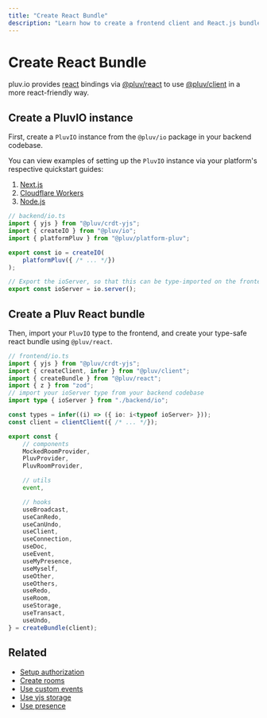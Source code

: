 ```yaml
---
title: "Create React Bundle"
description: "Learn how to create a frontend client and React.js bundle for pluv.io"
---
```


# Create React Bundle

pluv.io provides [react](https://react.dev) bindings via [@pluv/react](https://npmjs.com/package/@pluv/react) to use [@pluv/client](https://npmjs.com/package/@pluv/client) in a more react-friendly way.

## Create a PluvIO instance

First, create a `PluvIO` instance from the `@pluv/io` package in your backend codebase.

You can view examples of setting up the `PluvIO` instance via your platform's respective quickstart guides:

1. [Next.js](/docs/quickstart/nextjs)
2. [Cloudflare Workers](/docs/quickstart/cloudflare-workers)
3. [Node.js](/docs/quickstart/nodejs)

```ts
// backend/io.ts
import { yjs } from "@pluv/crdt-yjs";
import { createIO } from "@pluv/io";
import { platformPluv } from "@pluv/platform-pluv";

export const io = createIO(
    platformPluv({ /* ... */})
);

// Export the ioServer, so that this can be type-imported on the frontend
export const ioServer = io.server();
```

## Create a Pluv React bundle

Then, import your `PluvIO` type to the frontend, and create your type-safe react bundle using `@pluv/react`.

```ts
// frontend/io.ts
import { yjs } from "@pluv/crdt-yjs";
import { createClient, infer } from "@pluv/client";
import { createBundle } from "@pluv/react";
import { z } from "zod";
// import your ioServer type from your backend codebase
import type { ioServer } from "./backend/io";

const types = infer((i) => ({ io: i<typeof ioServer> }));
const client = clientClient({ /* ... */});

export const {
    // components
    MockedRoomProvider,
    PluvProvider,
    PluvRoomProvider,

    // utils
    event,

    // hooks
    useBroadcast,
    useCanRedo,
    useCanUndo,
    useClient,
    useConnection,
    useDoc,
    useEvent,
    useMyPresence,
    useMyself,
    useOther,
    useOthers,
    useRedo,
    useRoom,
    useStorage,
    useTransact,
    useUndo,
} = createBundle(client);
```

## Related

* [Setup authorization](/docs/io/authorization)
* [Create rooms](/docs/react/create-rooms)
* [Use custom events](/docs/react/custom-events)
* [Use yjs storage](/docs/storage/using-yjs)
* [Use presence](/docs/presence)
